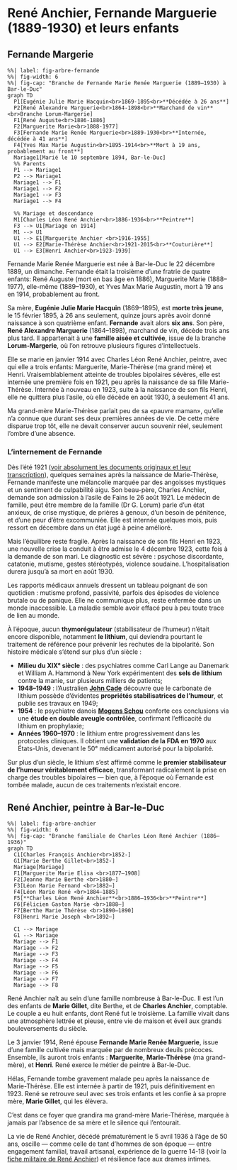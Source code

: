 # René Anchier, Fernande Marguerie (1889-1930) et leurs enfants


## Fernande Margerie

```mermaid
%%| label: fig-arbre-fernande
%%| fig-width: 6
%%| fig-cap: "Branche de Fernande Marie Renée Marguerie (1889–1930) à Bar-le-Duc"
graph TD
  P1[Eugénie Julie Marie Hacquin<br>1869‑1895<br>**Décédée à 26 ans**]
  P2[René Alexandre Marguerie<br>1864‑1898<br>**Marchand de vin**<br>Branche Lorum-Margerie]
  F1[René Auguste<br>1886‑1886]
  F2[Marguerite Marie<br>1888‑1977]
  F3[Fernande Marie Renée Marguerie<br>1889‑1930<br>**Internée, décédée à 41 ans**]
  F4[Yves Max Marie Augustin<br>1895‑1914<br>**Mort à 19 ans, probablement au front**]
  Mariage1[Marié le 10 septembre 1894, Bar-le-Duc]
  %% Parents
  P1 --> Mariage1
  P2 --> Mariage1
  Mariage1 --> F1
  Mariage1 --> F2
  Mariage1 --> F3
  Mariage1 --> F4

  %% Mariage et descendance
  M1[Charles Léon René Anchier<br>1886‑1936<br>**Peintre**]
  F3 --> U1[Mariage en 1914]
  M1 --> U1
  U1 --> E1[Marguerite Anchier <br>1916-1955]
  U1 --> E2[Marie-Thérèse Anchier<br>1921‑2015<br>**Couturière**]
  U1 --> E3[Henri Anchier<br>1923‑1939]
```


Fernande Marie Renée Marguerie  est née à Bar-le-Duc le 22 décembre 1889, un dimanche. Fernande était la troisième d’une fratrie de quatre enfants: René Auguste (mort en bas âge en 1886), Marguerite Marie (1888–1977), elle-même (1889–1930), et Yves Max Marie Augustin, mort à 19 ans en 1914, probablement au front.

Sa mère, **Eugénie Julie Marie Hacquin** (1869–1895), est **morte très jeune**, le 15 février 1895, à 26 ans seulement, quinze jours après avoir donné naissance à son quatrième enfant. **Fernande** avait alors **six ans**. Son père, **René Alexandre Marguerie** (1864–1898), marchand de vin, décède trois ans plus tard. Il appartenait à une **famille aisée et cultivée**, issue de la branche **Lorum-Margerie**, où l'on retrouve plusieurs figures d'intellectuels.

Elle se marie en janvier 1914 avec Charles Léon René Anchier, peintre, avec qui elle a trois enfants: Marguerite, Marie-Thérèse (ma grand mère) et Henri. Vraisemblablement atteinte de troubles bipolaires sévères, elle est internée une première fois en 1921, peu après la naissance de sa fille Marie-Thérèse. Internée à nouveau en 1923, suite à la naissance de son fils Henri, elle ne quittera plus l’asile, où elle décède en août 1930, à seulement 41 ans.

Ma grand-mère Marie-Thérèse parlait peu de sa «pauvre maman», qu’elle n’a connue que durant ses deux premières années de vie. De cette mère disparue trop tôt, elle ne devait conserver aucun souvenir réel, seulement l’ombre d’une absence.

### L'internement de Fernande 


Dès l’été 1921 ([voir absolument les documents originaux et leur transcription](#internement-fernande)), quelques semaines après la naissance de Marie-Thérèse, Fernande manifeste une mélancolie marquée par des angoisses mystiques et un sentiment de culpabilité aigu. Son beau-père, Charles Anchier, demande son admission à l’asile de Fains le 26 août 1921. Le médecin de famille, peut être membre de la famille (Dr G. Lorum) parle d’un état anxieux, de crise mystique, de prières à genoux, d’un besoin de pénitence, et d’une peur d’être excommuniée. Elle est internée quelques mois, puis ressort en décembre dans un état jugé à peine amélioré.

Mais l’équilibre reste fragile. Après la naissance de son fils Henri en 1923, une nouvelle crise la conduit à être admise le 4 décembre 1923, cette fois à la demande de son mari. Le diagnostic est sévère : psychose discordante, catatonie, mutisme, gestes stéréotypés, violence soudaine. L’hospitalisation durera jusqu’à sa mort en août 1930.

Les rapports médicaux annuels dressent un tableau poignant de son quotidien : mutisme profond, passivité, parfois des épisodes de violence brutale ou de panique. Elle ne communique plus, reste enfermée dans un monde inaccessible. La maladie semble avoir effacé peu à peu toute trace de lien au monde. 

À l’époque, aucun **thymorégulateur** (stabilisateur de l’humeur) n’était encore disponible, notamment **le lithium**, qui deviendra pourtant le traitement de référence pour prévenir les rechutes de la bipolarité. Son histoire médicale s’étend sur plus d’un siècle :

- **Milieu du XIXᵉ siècle** : des psychiatres comme Carl Lange au Danemark et William A. Hammond à New York expérimentent des **sels de lithium** contre la manie, sur plusieurs milliers de patients;
- **1948–1949** : l’Australien [**John Cade**](https://fr.wikipedia.org/wiki/John_Cade)  découvre que le carbonate de lithium possède d’évidentes **propriétés stabilisatrices de l’humeur**, et publie ses travaux en 1949;
- **1954** : le psychiatre danois [**Mogens Schou**](https://en.wikipedia.org/wiki/Mogens_Schou?utm_source=chatgpt.com)  conforte ces conclusions via une **étude en double aveugle contrôlée**, confirmant l’efficacité du lithium en prophylaxie;
- **Années 1960–1970** : le lithium entre progressivement dans les protocoles cliniques. Il obtient une **validation de la FDA en 1970** aux États-Unis, devenant le 50ᵉ médicament autorisé pour la bipolarité.

Sur plus d’un siècle, le lithium s’est affirmé comme le **premier stabilisateur de l’humeur véritablement efficace**, transformant radicalement la prise en charge des troubles bipolaires — bien que, à l’époque où Fernande est tombée malade, aucun de ces traitements n’existait encore.


## René Anchier, peintre à Bar-le-Duc

```mermaid
%%| label: fig-arbre-anchier
%%| fig-width: 6
%%| fig-cap: "Branche familiale de Charles Léon René Anchier (1886–1936)"
graph TD
  C1[Charles François Anchier<br>1852-]
  G1[Marie Berthe Gillet<br>1852-]
  Mariage[Mariage]
  F1[Marguerite Marie Elisa <br>1877–1908]
  F2[Jeanne Marie Berthe <br>1880–]
  F3[Léon Marie Fernand <br>1882–]
  F4[Léon Marie René <br>1884–1885]
  F5[**Charles Léon René Anchier**<br>1886–1936<br>**Peintre**]
  F6[Félicien Gaston Marie <br>1888–]
  F7[Berthe Marie Thérèse <br>1890–1890]
  F8[Henri Marie Joseph <br>1892–]

  C1 --> Mariage
  G1 --> Mariage
  Mariage --> F1
  Mariage --> F2
  Mariage --> F3
  Mariage --> F4
  Mariage --> F5
  Mariage --> F6
  Mariage --> F7
  Mariage --> F8
```



René Anchier naît au sein d'une famille nombreuse à Bar-le-Duc. Il est l’un des enfants de **Marie Gillet**, dite Berthe, et de **Charles Anchier**, comptable. Le couple a eu huit enfants, dont René fut le troisième. La famille vivait dans une atmosphère lettrée et pieuse, entre vie de maison et éveil aux grands bouleversements du siècle.

Le 3 janvier 1914, René épouse **Fernande Marie Renée Marguerie**, issue d’une famille cultivée mais marquée par de nombreux deuils précoces. Ensemble, ils auront trois enfants : **Marguerite**, **Marie-Thérèse** (ma grand-mère), et **Henri**. René exerce le métier de peintre à Bar-le-Duc.

Hélas, Fernande tombe gravement malade peu après la naissance de Marie-Thérèse. Elle est internée à partir de 1921, puis définitivement en 1923. René se retrouve seul avec ses trois enfants et les confie à sa propre mère, **Marie Gillet**, qui les élèvera.

C’est dans ce foyer que grandira ma grand-mère Marie-Thérèse, marquée à jamais par l’absence de sa mère et le silence qui l’entourait. 

La vie de René Anchier, décédé prématurément le 5 avril 1936 à l’âge de 50 ans, oscille — comme celle de tant d’hommes de son époque — entre engagement familial, travail artisanal, expérience de la guerre 14-18 (voir la [fiche militaire de René Anchier](#fiche-militaire-rene-anchier)) et résilience face aux drames intimes.


